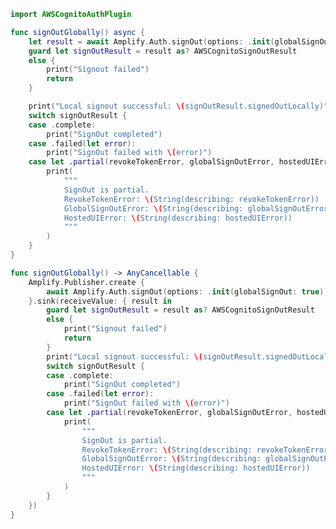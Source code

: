<BlockSwitcher>

<Block name="Async/Await">

```swift
import AWSCognitoAuthPlugin

func signOutGlobally() async {
    let result = await Amplify.Auth.signOut(options: .init(globalSignOut: true))
    guard let signOutResult = result as? AWSCognitoSignOutResult
    else {
        print("Signout failed")
        return
    }

    print("Local signout successful: \(signOutResult.signedOutLocally)")
    switch signOutResult {
    case .complete:
        print("SignOut completed")
    case .failed(let error):
        print("SignOut failed with \(error)")
    case let .partial(revokeTokenError, globalSignOutError, hostedUIError):
        print(
            """
            SignOut is partial.
            RevokeTokenError: \(String(describing: revokeTokenError))
            GlobalSignOutError: \(String(describing: globalSignOutError))
            HostedUIError: \(String(describing: hostedUIError))
            """
        )
    }
}
```

</Block>

<Block name="Combine">

```swift
func signOutGlobally() -> AnyCancellable {
    Amplify.Publisher.create {
        await Amplify.Auth.signOut(options: .init(globalSignOut: true))
    }.sink(receiveValue: { result in
        guard let signOutResult = result as? AWSCognitoSignOutResult
        else {
            print("Signout failed")
            return
        }
        print("Local signout successful: \(signOutResult.signedOutLocally)")
        switch signOutResult {
        case .complete:
            print("SignOut completed")
        case .failed(let error):
            print("SignOut failed with \(error)")
        case let .partial(revokeTokenError, globalSignOutError, hostedUIError):
            print(
                """
                SignOut is partial.
                RevokeTokenError: \(String(describing: revokeTokenError))
                GlobalSignOutError: \(String(describing: globalSignOutError))
                HostedUIError: \(String(describing: hostedUIError))
                """
            )
        }
    })
}
```

</Block>

</BlockSwitcher>

